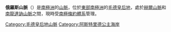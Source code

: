 {{coord|72|10|S|18|0|E|display=title}}

'''俄羅斯山脈'''（{{lang-en|Russkiye Mountains}}）是[[南極洲|南極洲]]的[[山脈|山脈]]，位於[[東部南極洲|東部南極洲]]的[[毛德皇后地|毛德皇后地]]，處於[[赫爾山脈|赫爾山脈]]和[[南龍達訥山脈|南龍達訥山脈]]之間，現時受[[南極條約體系|南極條約體系]]管理。

{{DEFAULTSORT:Russkiye Mountains}}
[[Category:毛德皇后地山脈|Category:毛德皇后地山脈]]
[[Category:阿斯特里德公主海岸|Category:阿斯特里德公主海岸]]


{{PrincessAstridCoast-geo-stub}}